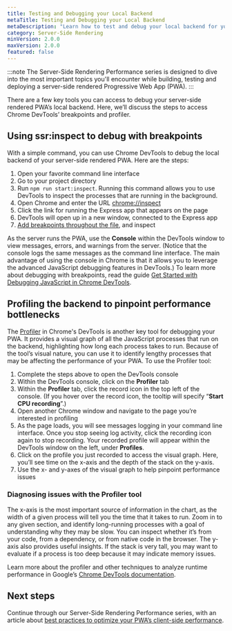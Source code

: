 ```yaml
---
title: Testing and Debugging your Local Backend
metaTitle: Testing and Debugging your Local Backend
metaDescription: "Learn how to test and debug your local backend for your server-side rendered application"
category: Server-Side Rendering
minVersion: 2.0.0
maxVersion: 2.0.0
featured: false
---
```


:::note
The Server-Side Rendering Performance series is designed to dive into the most important topics you'll encounter while building, testing and deploying a server-side rendered Progressive Web App (PWA).
:::

There are a few key tools you can access to debug your server-side rendered PWA’s local backend. Here, we’ll discuss the steps to access Chrome DevTools’ breakpoints and profiler.

## Using ssr:inspect to debug with breakpoints

With a simple command, you can use Chrome DevTools to debug the local backend of your server-side rendered PWA. Here are the steps:

1. Open your favorite command line interface
2. Go to your project directory
3. Run `npm run start:inspect`. Running this command allows you to use DevTools to inspect the processes that are running in the background.
4. Open Chrome and enter the URL [chrome://inspect](chrome://inspect)
5. Click the link for running the Express app that appears on the page
6. DevTools will open up in a new window, connected to the Express app
7. [Add breakpoints throughout the file](https://developers.google.com/web/tools/chrome-devtools/javascript/breakpoints), and inspect

As the server runs the PWA, use the **Console** within the DevTools window to view messages, errors, and warnings from the server. (Notice that the console logs the same messages as the command line interface. The main advantage of using the console in Chrome is that it allows you to leverage the advanced JavaScript debugging features in DevTools.) To learn more about debugging with breakpoints, read the guide [Get Started with Debugging JavaScript in Chrome DevTools](https://developers.google.com/web/tools/chrome-devtools/javascript/).

## Profiling the backend to pinpoint performance bottlenecks

The [Profiler](https://developers.google.com/web/updates/2016/12/devtools-javascript-cpu-profile-migration) in Chrome's DevTools is another key tool for debugging your PWA. It provides a visual graph of all the JavaScript processes that run on the backend, highlighting how long each process takes to run. Because of the tool’s visual nature, you can use it to identify lengthy processes that may be affecting the performance of your PWA. To use the Profiler tool:

1. Complete the steps above to open the DevTools console
2. Within the DevTools console, click on the **Profiler** tab
3. Within the **Profiler** tab, click the record icon in the top left of the console. (If you hover over the record icon, the tooltip will specify “**Start CPU recording**”.)
4. Open another Chrome window and navigate to the page you’re interested in profiling
5. As the page loads, you will see messages logging in your command line interface. Once you stop seeing log activity, click the recording icon again to stop recording. Your recorded profile will appear within the DevTools window on the left, under **Profiles**.
6. Click on the profile you just recorded to access the visual graph. Here, you’ll see time on the x-axis and the depth of the stack on the y-axis.
7. Use the x- and y-axes of the visual graph to help pinpoint performance issues

### Diagnosing issues with the Profiler tool

The x-axis is the most important source of information in the chart, as the width of a given process will tell you the time that it takes to run. Zoom in to any given section, and identify long-running processes with a goal of understanding why they may be slow. You can inspect whether it’s from your code, from a dependency, or from native code in the browser. The y-axis also provides useful insights. If the stack is very tall, you may want to evaluate if a process is too deep because it may indicate memory issues.

Learn more about the profiler and other techniques to analyze runtime performance in Google’s [Chrome DevTools documentation](https://developers.google.com/web/tools/chrome-devtools/rendering-tools/).

## Next steps

Continue through our Server-Side Rendering Performance series, with an article about [best practices to optimize your PWA’s client-side performance](../performance/improving-client-side-performance).